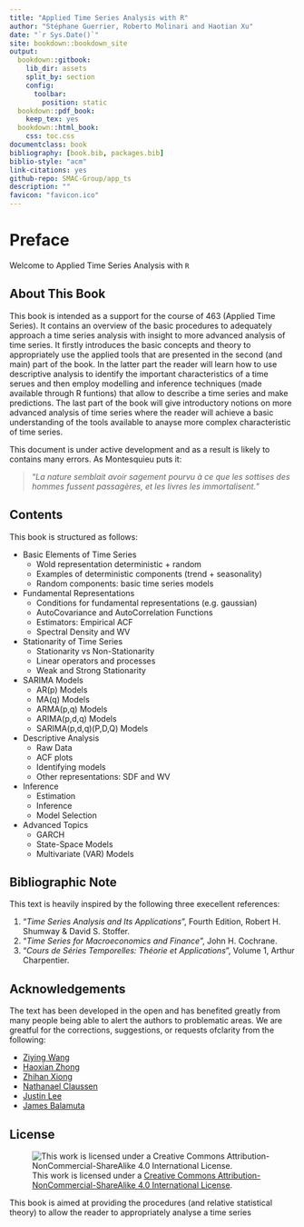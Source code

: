 ```yaml
--- 
title: "Applied Time Series Analysis with R"
author: "Stéphane Guerrier, Roberto Molinari and Haotian Xu"
date: "`r Sys.Date()`"
site: bookdown::bookdown_site
output:
  bookdown::gitbook:
    lib_dir: assets
    split_by: section
    config:
      toolbar:
        position: static
  bookdown::pdf_book:
    keep_tex: yes
  bookdown::html_book:
    css: toc.css
documentclass: book
bibliography: [book.bib, packages.bib]
biblio-style: "acm"
link-citations: yes
github-repo: SMAC-Group/app_ts
description: ""
favicon: "favicon.ico"
---
```


# Preface

Welcome to Applied Time Series Analysis with `R` 


## About This Book

This book is intended as a support for the course of 463 (Applied Time Series). It contains an overview of the basic procedures to adequately approach a time series analysis with insight to more advanced analysis of time series. It firstly introduces the basic concepts and theory to appropriately use the applied tools that are presented in the second (and main) part of the book. In the latter part the reader will learn how to use descriptive analysis to identify the important characteristics of a time serues and then employ modelling and inference techniques (made available through R funtions) that allow to describe a time series and make predictions. The last part of the book will give introductory notions on more advanced analysis of time series where the reader will achieve a basic understanding of the tools available to anayse more complex characteristic of time series. 

This document is under active development and as a result is likely to contains
many errors. As Montesquieu puts it:

>
> "*La nature semblait avoir sagement pourvu à ce que les sottises des hommes 
> fussent passagères, et les livres les immortalisent.*"
>

## Contents

This book is structured as follows:

- Basic Elements of Time Series
    - Wold representation deterministic + random
    - Examples of deterministic components (trend + seasonality)
    - Random components: basic time series models
- Fundamental Representations
    - Conditions for fundamental representations (e.g. gaussian)
    - AutoCovariance and AutoCorrelation Functions
    - Estimators: Empirical ACF
    - Spectral Density and WV
- Stationarity of Time Series
    - Stationarity vs Non-Stationarity
    - Linear operators and processes
    - Weak and Strong Stationarity
- SARIMA Models
    - AR(p) Models
    - MA(q) Models
    - ARMA(p,q) Models
    - ARIMA(p,d,q) Models
    - SARIMA(p,d,q)(P,D,Q) Models
- Descriptive Analysis
    - Raw Data
    - ACF plots
    - Identifying models
    - Other representations: SDF and WV
- Inference
    - Estimation
    - Inference
    - Model Selection
- Advanced Topics
    - GARCH
    - State-Space Models
    - Multivariate (VAR) Models

## Bibliographic Note 

This text is heavily inspired by the following three execellent references:

1. "*Time Series Analysis and Its Applications*", Fourth Edition, Robert H. Shumway & David S. Stoffer.
2. "*Time Series for Macroeconomics and Finance*", John H. Cochrane.
3. "*Cours de Séries Temporelles: Théorie et Applications*", Volume 1, Arthur Charpentier.


## Acknowledgements

The text has been developed in the open and has benefited greatly from many
people being able to alert the authors to problematic areas. We are greatful
for the corrections, suggestions, or requests ofclarity from the following:

- [Ziying Wang](https://github.com/zionward)
- [Haoxian Zhong](https://github.com/Lyle-Haoxian)
- [Zhihan Xiong](https://www.linkedin.com/in/zhihan-xiong-988152114)
- [Nathanael Claussen](https://github.com/Nathanael-Claussen)
- [Justin Lee](https:://github.com/munsheet)
- [James Balamuta](https::/github.com/coatless)


## License 

![This work is licensed under a [Creative Commons Attribution-NonCommercial-ShareAlike 4.0 International License](http://creativecommons.org/licenses/by-nc-sa/4.0/).](images/license/cc.png)

This book is aimed at providing the procedures (and relative statistical theory) to allow the reader to appropriately analyse a time series 

